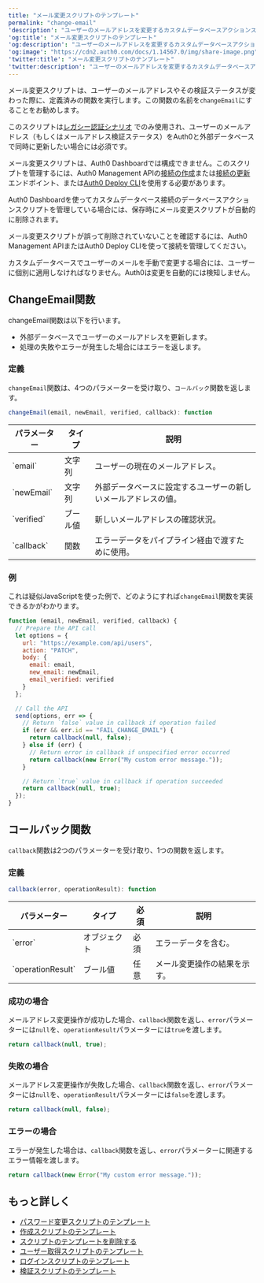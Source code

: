 ```yaml
---
title: "メール変更スクリプトのテンプレート"
permalink: "change-email"
'description': "ユーザーのメールアドレスを変更するカスタムデータベースアクションスクリプトについて説明します。"
'og:title': "メール変更スクリプトのテンプレート"
'og:description': "ユーザーのメールアドレスを変更するカスタムデータベースアクションスクリプトについて説明します。"
'og:image': "https://cdn2.auth0.com/docs/1.14567.0/img/share-image.png"
'twitter:title': "メール変更スクリプトのテンプレート"
'twitter:description': "ユーザーのメールアドレスを変更するカスタムデータベースアクションスクリプトについて説明します。"
---
```


メール変更スクリプトは、ユーザーのメールアドレスやその検証ステータスが変わった際に、定義済みの関数を実行します。この関数の名前を`changeEmail`にすることをお勧めします。

このスクリプトは[レガシー認証シナリオ](/ja-jp/authenticate/database-connections/custom-db/overview-custom-db-connections) でのみ使用され、ユーザーのメールアドレス（もしくはメールアドレス検証ステータス）をAuth0と外部データベースで同時に更新したい場合には必須です。

メール変更スクリプトは、<Tooltip data-tooltip-id="react-containers-DefinitionTooltip-0" href="/ja-jp/glossary?term=auth0-dashboard" tip="Auth0 Dashboard: サービスを構成するためのAuth0の主製品。" cta="用語集の表示">Auth0 Dashboard</Tooltip>では構成できません。このスクリプトを管理するには、Auth0 <Tooltip data-tooltip-id="react-containers-DefinitionTooltip-0" href="/ja-jp/glossary?term=management-api" tip="Management API: 顧客が管理タスクを実行できるようにするための製品。" cta="用語集の表示">Management API</Tooltip>の[接続の作成](https://auth0.com/docs/api/management/v2#!/Connections/post_connections)または[接続の更新](https://auth0.com/docs/api/management/v2#!/Connections/patch_connections_by_id)エンドポイント、または[Auth0 Deploy CLI](/ja-jp/deploy-monitor/deploy-cli-tool)を使用する必要があります。

<Warning>

Auth0 Dashboardを使ってカスタムデータベース接続のデータベースアクションスクリプトを管理している場合には、保存時にメール変更スクリプトが自動的に削除されます。

メール変更スクリプトが誤って削除されていないことを確認するには、Auth0 Management APIまたはAuth0 Deploy CLIを使って接続を管理してください。

カスタムデータベースでユーザーのメールを手動で変更する場合には、ユーザーに個別に適用しなければなりません。Auth0は変更を自動的には検知しません。

</Warning>

## ChangeEmail関数

changeEmail関数は以下を行います。

* 外部データベースでユーザーのメールアドレスを更新します。
* 処理の失敗やエラーが発生した場合にはエラーを返します。

### 定義

`changeEmail`関数は、4つのパラメーターを受け取り、`コールバック`関数を返します。

```js lines
changeEmail(email, newEmail, verified, callback): function
```

<table class="table"><thead>
<tr>
<th><b>パラメーター</b></th>
<th><b>タイプ</b></th>
<th><b>説明</b></th>
</tr>
</thead>
<tbody>
<tr>
<td>`email`</td>
<td>文字列</td>
<td>ユーザーの現在のメールアドレス。</td>
</tr>
<tr>
<td>`newEmail`</td>
<td>文字列</td>
<td>外部データベースに設定するユーザーの新しいメールアドレスの値。</td>
</tr>
<tr>
<td>`verified`</td>
<td>ブール値</td>
<td>新しいメールアドレスの確認状況。</td>
</tr>
<tr>
<td>`callback`</td>
<td>関数</td>
<td>エラーデータをパイプライン経由で渡すために使用。</td>
</tr>
</tbody>
</table>

### 例

これは疑似JavaScriptを使った例で、どのようにすれば`changeEmail`関数を実装できるかがわかります。

```javascript lines expandable
function (email, newEmail, verified, callback) {
  // Prepare the API call
  let options = {
    url: "https://example.com/api/users",
    action: "PATCH",
    body: {
      email: email,
      new_email: newEmail,
      email_verified: verified
    }
  };

  // Call the API
  send(options, err => {
    // Return `false` value in callback if operation failed
    if (err && err.id == "FAIL_CHANGE_EMAIL") {
      return callback(null, false);
    } else if (err) {
      // Return error in callback if unspecified error occurred
      return callback(new Error("My custom error message."));
    }

    // Return `true` value in callback if operation succeeded
    return callback(null, true);
  });
}
```

## コールバック関数

`callback`関数は2つのパラメーターを受け取り、1つの関数を返します。

### 定義

```js lines
callback(error, operationResult): function
```

<table class="table"><thead>
<tr>
<th><b>パラメーター</b></th>
<th><b>タイプ</b></th>
<th><b>必須</b></th>
<th><b>説明</b></th>
</tr>
</thead>
<tbody>
<tr>
<td>`error`</td>
<td>オブジェクト</td>
<td>必須</td>
<td>エラーデータを含む。</td>
</tr>
<tr>
<td>`operationResult`</td>
<td>ブール値</td>
<td>任意</td>
<td>メール変更操作の結果を示す。</td>
</tr>
</tbody>
</table>

### 成功の場合

メールアドレス変更操作が成功した場合、`callback`関数を返し、`error`パラメーターには`null`を、`operationResult`パラメーターには`true`を渡します。

```js lines
return callback(null, true);
```

### 失敗の場合

メールアドレス変更操作が失敗した場合、`callback`関数を返し、`error`パラメーターには`null`を、`operationResult`パラメーターには`false`を渡します。

```js lines
return callback(null, false);
```

### エラーの場合

エラーが発生した場合は、`callback`関数を返し、`error`パラメーターに関連するエラー情報を渡します。

```js lines
return callback(new Error("My custom error message."));
```

## もっと詳しく

* [パスワード変更スクリプトのテンプレート](/ja-jp/authenticate/database-connections/custom-db/templates/change-password)
* [作成スクリプトのテンプレート](/ja-jp/authenticate/database-connections/custom-db/templates/create)
* [スクリプトのテンプレートを削除する](/ja-jp/authenticate/database-connections/custom-db/templates/delete)
* [ユーザー取得スクリプトのテンプレート](/ja-jp/authenticate/database-connections/custom-db/templates/get-user)
* [ログインスクリプトのテンプレート](/ja-jp/authenticate/database-connections/custom-db/templates/login)
* [検証スクリプトのテンプレート](/ja-jp/authenticate/database-connections/custom-db/templates/verify)